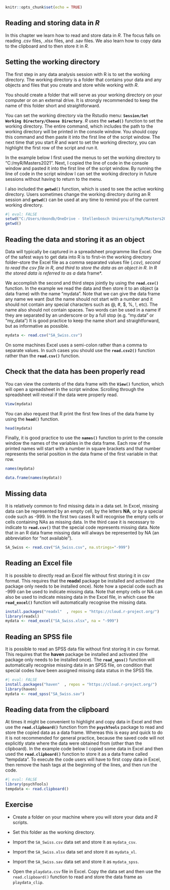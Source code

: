 ```r
knitr::opts_chunk$set(echo = TRUE)
```

## Reading and storing data in *R*

In this chapter we learn how to read and store data in *R*. The focus falls on reading .csv files, .xlsx files, and .sav files. We also learn how to copy data to the clipboard and to then store it in *R.*

## Setting the working directory

The first step in any data analysis session with R is to set the working directory. The working directory is a folder that contains your data and any objects and files that you create and store while working with *R*.

You should create a folder that will serve as your working directory on your computer or on an external drive. It is strongly recommended to keep the name of this folder short and straightforward.

You can set the working directory via the Rstudio menu: **`Session/Set Working Directory/Choose Directory`**. *R* uses the **`setwd()`** function to set the working directory. The entire command, which includes the path to the working directory will be printed in the console window. You should copy this command and then paste it into the first line of the script window. The next time that you start *R* and want to set the working directory, you can highlight the first row of the script and run it.

In the example below I first used the menus to set the working directory to "C:/myR/Masters2021". Next, I copied the line of code in the console window and pasted it into the first line of the script window. By running the line of code in the script window I can set the working directory in future sessions without having to return to the menu.

I also included the **`getwd()`** function, which is used to see the active working directory. Users sometimes change the working directory during an R session and **`getwd()`** can be used at any time to remind you of the current working directory.

```r
#| eval: FALSE
setwd("C:/Users/deondb/OneDrive - Stellenbosch University/myR/Masters2021")
getwd()
```

## Reading the data and storing it as an object

Data will typically be captured in a spreadsheet programme like Excel. One of the safest ways to get data into R is to first--in the working directory folder--store the Excel file as a comma separated values file (*.csv), second to read the csv file in R, and third to store the data as an object in R. In R the stored data is referred to as a* data frame\*.

We accomplish the second and third steps jointly by using the **`read.csv()`** function. In the example we read the data and then store it to an object (a data frame) with the name "mydata". Note that we can give the data frame any name we want (but the name should not start with a number and it should not contain any special characters such as \@, #, \$, %, !, etc). The name also should not contain spaces. Two words can be used in a name if they are separated by an underscore or by a full stop (e.g. "my.data" or "my_data") It is good practice to keep the name short and straightforward, but as informative as possible.

```r
mydata <- read.csv("SA_Swiss.csv")
```

On some machines Excel uses a semi-colon rather than a comma to separate values. In such cases you should use the **`read.csv2()`** function rather than the **`read.csv()`** function.

## Check that the data has been properly read

You can view the contents of the data frame with the **`View()`** function, which will open a spreadsheet in the script window. Scrolling through the spreadsheet will reveal if the data were properly read.

```r
View(mydata)
```

You can also request that R print the first few lines of the data frame by using the **`head()`** function.

```r
head(mydata)
```

Finally, it is good practice to use the **`names()`** function to print to the console window the names of the variables in the data frame. Each row of the printed names will start with a number in square brackets and that number represents the serial position in the data frame of the first variable in that row.

```r
names(mydata)

data.frame(names(mydata))
```

## Missing data

It is relatively common to find missing data in a data set. In Excel, missing data can be represented by an empty cell, by the letters **NA**, or by a special code such as -999. In the first two cases R will recognise the empty cells or cells containing NAs as missing data. In the third case it is necessary to indicate to **`read.csv()`** that the special code represents missing data. Note that in an R data frame missing data will always be represented by NA (an abbreviation for "not available").

```r
SA_Swiss <- read.csv("SA_Swiss.csv", na.strings="-999")
```

## Reading an Excel file

It is possible to directly read an Excel file without first storing it in csv format. This requires that the **readxl** package be installed and activated (the package only needs to be installed once). Note how a special code such as -999 can be used to indicate missing data. Note that empty cells or NA can also be used to indicate missing data in the Excel file, in which case the **`read_excel()`** function will automatically recognise the missing data.

```r
install.packages("readxl"  , repos = "https://cloud.r-project.org/")
library(readxl)
mydata <- read_excel("SA_Swiss.xlsx", na = "-999")
```

## Reading an SPSS file

It is possible to read an SPSS data file without first storing it in csv format. This requires that the **haven** package be installed and activated (the package only needs to be installed once). The **`read_spss()`** function will automatically recognise missing data in an SPSS file, on condition that special codes have been assigned missing data status in the SPSS file.

```r
#| eval: FALSE
install.packages("haven"  , repos = "https://cloud.r-project.org/")
library(haven)
mydata <- read_spss("SA_Swiss.sav")
```

## Reading data from the clipboard

At times it might be convenient to highlight and copy data in Excel and then use the **`read.clipboard()`** function from the **`psychTools`** package to read and store the copied data as a data frame. Whereas this is easy and quick to do it is not recommended for general practice, because the saved code will not explicitly state where the data were obtained from (other than the clipboard). In the example code below I copied some data in Excel and then used the **`read.clipboard()`** function to store it as a data frame called "tempdata". To execute the code users will have to first copy data in Excel, then remove the hash tags at the beginning of the lines, and then run the code.

```r
#| eval: FALSE
library(psychTools)
tempdata <- read.clipboard()
```

## Exercise

-   Create a folder on your machine where you will store your data and *R* scripts.

-   Set this folder as the working directory.

-   Import the `SA_Swiss.csv` data set and store it as `mydata_csv`.

-   Import the `SA_Swiss.xlsx` data set and store it as `mydata_xl`.

-   Import the `SA_Swiss.sav` data set and store it as `mydata_spss`.

-   Open the `playdata.csv` file in Excel. Copy the data set and then use the `read.clipboard()` function to read and store the data frame as `playdata_clip`.

\
